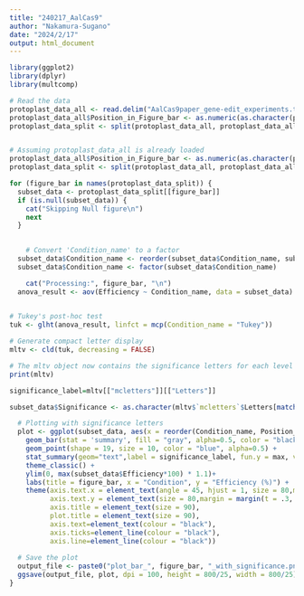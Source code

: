 ---
title: "240217_AalCas9"
author: "Nakamura-Sugano"
date: "2024/2/17"
output: html_document
---

```{r}
library(ggplot2)
library(dplyr)
library(multcomp)

# Read the data
protoplast_data_all <- read.delim("AalCas9paper_gene-edit_experiments.txt")# Split the data by 'Figure' column
protoplast_data_all$Position_in_Figure_bar <- as.numeric(as.character(protoplast_data_all$Position_in_Figure_bar))
protoplast_data_split <- split(protoplast_data_all, protoplast_data_all$Figure_bar)


# Assuming protoplast_data_all is already loaded
protoplast_data_all$Position_in_Figure_bar <- as.numeric(as.character(protoplast_data_all$Position_in_Figure_bar))
protoplast_data_split <- split(protoplast_data_all, protoplast_data_all$Figure_bar)

for (figure_bar in names(protoplast_data_split)) {
  subset_data <- protoplast_data_split[[figure_bar]]
  if (is.null(subset_data)) {
    cat("Skipping Null figure\n")
    next
  }
  

    # Convert 'Condition_name' to a factor
  subset_data$Condition_name <- reorder(subset_data$Condition_name, subset_data$Position_in_Figure_bar)
  subset_data$Condition_name <- factor(subset_data$Condition_name)

    cat("Processing:", figure_bar, "\n")
  anova_result <- aov(Efficiency ~ Condition_name, data = subset_data)

  
# Tukey's post-hoc test
tuk <- glht(anova_result, linfct = mcp(Condition_name = "Tukey"))

# Generate compact letter display
mltv <- cld(tuk, decreasing = FALSE)

# The mltv object now contains the significance letters for each level of Condition_name
print(mltv)

significance_label=mltv[["mcletters"]][["Letters"]]

subset_data$Significance <- as.character(mltv$`mcletters`$Letters[match(subset_data$Condition_name, names(mltv$`mcletters`$Letters))])

  # Plotting with significance letters
  plot <- ggplot(subset_data, aes(x = reorder(Condition_name, Position_in_Figure_bar), y = Efficiency*100)) +
    geom_bar(stat = 'summary', fill = "gray", alpha=0.5, color = "black") +
    geom_point(shape = 19, size = 10, color = "blue", alpha=0.5) +
    stat_summary(geom="text",label = significance_label, fun.y = max, vjust= -1, size = 30) +
    theme_classic() +
    ylim(0, max(subset_data$Efficiency*100) * 1.1)+
    labs(title = figure_bar, x = "Condition", y = "Efficiency (%)") +
    theme(axis.text.x = element_text(angle = 45, hjust = 1, size = 80,margin = margin(t = .3, unit = "cm")),
          axis.text.y = element_text(size = 80,margin = margin(t = .3, unit = "cm")),
          axis.title = element_text(size = 90),
          plot.title = element_text(size = 90),
          axis.text=element_text(colour = "black"),
          axis.ticks=element_line(colour = "black"),
          axis.line=element_line(colour = "black"))
  
  # Save the plot
  output_file <- paste0("plot_bar_", figure_bar, "_with_significance.png")
  ggsave(output_file, plot, dpi = 100, height = 800/25, width = 800/25)
}

```